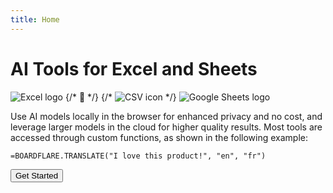 ```yaml
---
title: Home
---
```


<div>
    <div className="text-8xl font-bold text-center tracking-tight text-blue-900 mt-16 mb-12">
        <h1 className="flex flex-col items-center">
            <span>AI Tools</span>
            <span className="text-gray-500 text-4xl">for Excel and Sheets</span>
        </h1>
    </div>
    <div className="flex justify-center space-x-20 mb-12" >
        <Image src="/images/Microsoft_Office_Excel.svg" alt="Excel logo" width={120} height={120} />
        {/* <span className="text-6xl flex items-center justify-center">🤗</span> */}
        {/* <Image src="/images/csv.svg" alt="CSV icon" width={84} height={84} /> */}
        <Image src="/images/Google_Sheets_logo.svg" alt="Google Sheets logo" width={84} height={84} />
    </div>
</div>

Use AI models locally in the browser for enhanced privacy and no cost, and leverage larger models in the cloud for higher quality results. Most tools are accessed through custom functions, as shown in the following example:

```excel
=BOARDFLARE.TRANSLATE("I love this product!", "en", "fr")
```
<div className="flex justify-center text-lg">
    
</div>

<div className="flex justify-center mt-10">
    <Link href="/tasks/nlp/sentiment">
        <button className="bg-green-600 hover:bg-green-800 text-white font-bold py-2 px-4 rounded">
            Get Started
        </button>
    </Link>
</div>